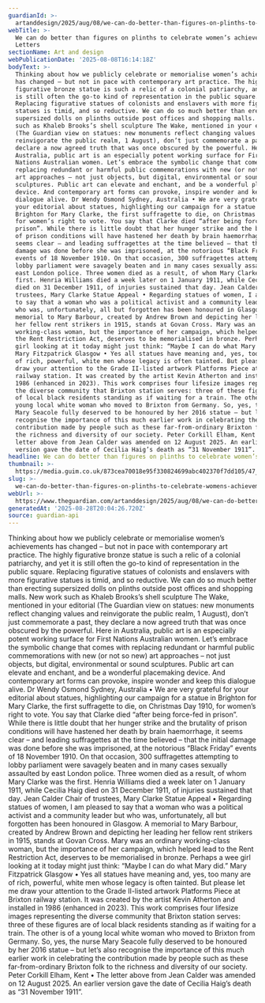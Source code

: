 ```yaml
---
guardianId: >-
  artanddesign/2025/aug/08/we-can-do-better-than-figures-on-plinths-to-celebrate-womens-achievements
webTitle: >-
  We can do better than figures on plinths to celebrate women’s achievements |
  Letters
sectionName: Art and design
webPublicationDate: '2025-08-08T16:14:18Z'
bodyText: >-
  Thinking about how we publicly celebrate or memorialise women’s achievements
  has changed – but not in pace with contemporary art practice. The highly
  figurative bronze statue is such a relic of a colonial patriarchy, and yet it
  is still often the go-to kind of representation in the public square.
  Replacing figurative statues of colonists and enslavers with more figurative
  statues is timid, and so reductive. We can do so much better than erecting
  supersized dolls on plinths outside post offices and shopping malls. New work
  such as Khaleb Brooks’s shell sculpture The Wake, mentioned in your editorial
  (The Guardian view on statues: new monuments reflect changing values and
  reinvigorate the public realm, 1 August), don’t just commemorate a past, they
  declare a now agreed truth that was once obscured by the powerful. Here in
  Australia, public art is an especially potent working surface for First
  Nations Australian women. Let’s embrace the symbolic change that comes with
  replacing redundant or harmful public commemorations with new (or not so new)
  art approaches – not just objects, but digital, environmental or sound
  sculptures. Public art can elevate and enchant, and be a wonderful placemaking
  device. And contemporary art forms can provoke, inspire wonder and keep this
  dialogue alive. Dr Wendy Osmond Sydney, Australia • We are very grateful for
  your editorial about statues, highlighting our campaign for a statue in
  Brighton for Mary Clarke, the first suffragette to die, on Christmas Day 1910,
  for women’s right to vote. You say that Clarke died “after being force-fed in
  prison”. While there is little doubt that her hunger strike and the brutality
  of prison conditions will have hastened her death by brain haemorrhage, it
  seems clear – and leading suffragettes at the time believed – that the initial
  damage was done before she was imprisoned, at the notorious “Black Friday”
  events of 18 November 1910. On that occasion, 300 suffragettes attempting to
  lobby parliament were savagely beaten and in many cases sexually assaulted by
  east London police. Three women died as a result, of whom Mary Clarke was the
  first. Henria Williams died a week later on 1 January 1911, while Cecilia Haig
  died on 31 December 1911, of injuries sustained that day. Jean Calder Chair of
  trustees, Mary Clarke Statue Appeal • Regarding statues of women, I am pleased
  to say that a woman who was a political activist and a community leader but
  who was, unfortunately, all but forgotten has been honoured in Glasgow. A
  memorial to Mary Barbour, created by Andrew Brown and depicting her leading
  her fellow rent strikers in 1915, stands at Govan Cross. Mary was an ordinary
  working-class woman, but the importance of her campaign, which helped lead to
  the Rent Restriction Act, deserves to be memorialised in bronze. Perhaps a wee
  girl looking at it today might just think: “Maybe I can do what Mary did.”
  Mary Fitzpatrick Glasgow • Yes all statues have meaning and, yes, too many are
  of rich, powerful, white men whose legacy is often tainted. But please let me
  draw your attention to the Grade II-listed artwork Platforms Piece at Brixton
  railway station. It was created by the artist Kevin Atherton and installed in
  1986 (enhanced in 2023). This work comprises four lifesize images representing
  the diverse community that Brixton station serves: three of these figures are
  of local black residents standing as if waiting for a train. The other is of a
  young local white woman who moved to Brixton from Germany. So, yes, the nurse
  Mary Seacole fully deserved to be honoured by her 2016 statue – but let’s also
  recognise the importance of this much earlier work in celebrating the
  contribution made by people such as these far-from-ordinary Brixton folk to
  the richness and diversity of our society. Peter Corkill Elham, Kent • The
  letter above from Jean Calder was amended on 12 August 2025. An earlier
  version gave the date of Cecilia Haig’s death as “31 November 1911”.
headline: We can do better than figures on plinths to celebrate women’s achievements
thumbnail: >-
  https://media.guim.co.uk/873cea70018e95f330824699abc402370f7dd105/47_0_1530_1224/500.jpg
slug: >-
  we-can-do-better-than-figures-on-plinths-to-celebrate-womens-achievements-or-letters
webUrl: >-
  https://www.theguardian.com/artanddesign/2025/aug/08/we-can-do-better-than-figures-on-plinths-to-celebrate-womens-achievements
generatedAt: '2025-08-28T20:04:26.720Z'
source: guardian-api
---
```

Thinking about how we publicly celebrate or memorialise women’s achievements has changed – but not in pace with contemporary art practice. The highly figurative bronze statue is such a relic of a colonial patriarchy, and yet it is still often the go-to kind of representation in the public square. Replacing figurative statues of colonists and enslavers with more figurative statues is timid, and so reductive. We can do so much better than erecting supersized dolls on plinths outside post offices and shopping malls. New work such as Khaleb Brooks’s shell sculpture The Wake, mentioned in your editorial (The Guardian view on statues: new monuments reflect changing values and reinvigorate the public realm, 1 August), don’t just commemorate a past, they declare a now agreed truth that was once obscured by the powerful. Here in Australia, public art is an especially potent working surface for First Nations Australian women. Let’s embrace the symbolic change that comes with replacing redundant or harmful public commemorations with new (or not so new) art approaches – not just objects, but digital, environmental or sound sculptures. Public art can elevate and enchant, and be a wonderful placemaking device. And contemporary art forms can provoke, inspire wonder and keep this dialogue alive. Dr Wendy Osmond Sydney, Australia • We are very grateful for your editorial about statues, highlighting our campaign for a statue in Brighton for Mary Clarke, the first suffragette to die, on Christmas Day 1910, for women’s right to vote. You say that Clarke died “after being force-fed in prison”. While there is little doubt that her hunger strike and the brutality of prison conditions will have hastened her death by brain haemorrhage, it seems clear – and leading suffragettes at the time believed – that the initial damage was done before she was imprisoned, at the notorious “Black Friday” events of 18 November 1910. On that occasion, 300 suffragettes attempting to lobby parliament were savagely beaten and in many cases sexually assaulted by east London police. Three women died as a result, of whom Mary Clarke was the first. Henria Williams died a week later on 1 January 1911, while Cecilia Haig died on 31 December 1911, of injuries sustained that day. Jean Calder Chair of trustees, Mary Clarke Statue Appeal • Regarding statues of women, I am pleased to say that a woman who was a political activist and a community leader but who was, unfortunately, all but forgotten has been honoured in Glasgow. A memorial to Mary Barbour, created by Andrew Brown and depicting her leading her fellow rent strikers in 1915, stands at Govan Cross. Mary was an ordinary working-class woman, but the importance of her campaign, which helped lead to the Rent Restriction Act, deserves to be memorialised in bronze. Perhaps a wee girl looking at it today might just think: “Maybe I can do what Mary did.” Mary Fitzpatrick Glasgow • Yes all statues have meaning and, yes, too many are of rich, powerful, white men whose legacy is often tainted. But please let me draw your attention to the Grade II-listed artwork Platforms Piece at Brixton railway station. It was created by the artist Kevin Atherton and installed in 1986 (enhanced in 2023). This work comprises four lifesize images representing the diverse community that Brixton station serves: three of these figures are of local black residents standing as if waiting for a train. The other is of a young local white woman who moved to Brixton from Germany. So, yes, the nurse Mary Seacole fully deserved to be honoured by her 2016 statue – but let’s also recognise the importance of this much earlier work in celebrating the contribution made by people such as these far-from-ordinary Brixton folk to the richness and diversity of our society. Peter Corkill Elham, Kent • The letter above from Jean Calder was amended on 12 August 2025. An earlier version gave the date of Cecilia Haig’s death as “31 November 1911”.
